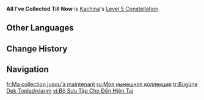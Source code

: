 {{Constellation Infobox
|image         = Constellation All I've Collected Till Now.png
|character     = Kachina
|level         = 5
|description   = Increases the Level of Time to Get Serious! by 3.<br>Maximum upgrade level is 15.
|scale_att1    = 
|scale_att2    = 
|utility1      = Talent Level Increase
|utility2      = Elemental Burst Level Increase
}}
'''All I've Collected Till Now''' is [[Kachina]]'s [[Level 5 Constellation]].
<!--
==Gameplay Notes==
--><!--
==Preview==
{Preview
|file = All I've Collected Till Now Preview
}
-->
==Other Languages==
{{Other Languages
|en       = All I've Collected Till Now
|zhs      = 迄今为止，所有收藏
|zhs_rm   = Qìjīnwéizhǐ, Suǒyǒu Shōucáng
|zht      = 迄今為止，所有收藏
|zht_rm   = Qìjīnwéizhǐ, Suǒyǒu Shōucáng
|zh_tl    = Until Now, All I've collected
|ja       = 今までの全コレクション！
|ja_rm    = Ima made no Kin Korekushon!
|ja_tl    = My Gold Collection Till Now!
|ko       = 지금까지 모은 수집품
|ko_tl    = All I've Collected Until Now
|es       = Te presento mi gran colección
|es_tl    = I Present to You My Grand Collection
|fr       = Ma collection jusqu'à maintenant
|fr_tl    = My Collection Till Now
|ru       = Моя нынеш няя коллекция
|ru_tl    = My Current Collection
|th       = All I've Collected Till Now
|vi       = Bộ Sưu Tập Cho Đến Hiện Tại
|vi_tl    = 
|de       = Alles, was ich bis jetzt gesammelt habe
|de_tl    = All I've Collected So Far
|id       = All I've Collected Till Now
|pt       = Tudo que Eu Coletei Até Agora
|pt_tl    = 
|tr       = Bugüne Dek Topladıklarım
|tr_tl    = 
|it       = La mia collezione attuale
|it_tl    = 
}}

==Change History==
{{Change History|5.0}}

==Navigation==
{{Talent Navbox|Kachina}}

[[fr:Ma collection jusqu'à maintenant]]
[[ru:Моя нынешняя коллекция]]
[[tr:Bugüne Dek Topladıklarım]]
[[vi:Bộ Sưu Tập Cho Đến Hiện Tại]]